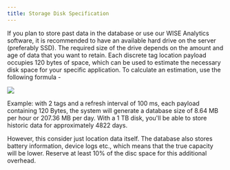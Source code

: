 ```yaml
---
title: Storage Disk Specification
---
```


If you plan to store past data in the database or use our WISE Analytics software, it is recommended to have an available hard drive on the server (preferably SSD). The required size of the drive depends on the amount and age of data that you want to retain. Each discrete tag location payload occupies 120 bytes of space, which can be used to estimate the necessary disk space for your specific application. To calculate an estimation, use the following formula - <br/>

<img src="https://math.vercel.app?bgcolor=auto&from=\left(\color{purple}\textbf{Total}\space\textbf{ no.}\space \textbf{of}\space \textbf{Tags} \color{Black} \right) \cdot \left( \frac{\textbf{1}}{\color{blue} \textbf{Refresh} \space \textbf{Rate[s]}} \right) \cdot \left( \color{purple}\textbf{ Total}\space \textbf{Operational} \space \textbf{Time[s]} \color{black} \right) \cdot \left( \color{purple} \textbf{120} \space \left[ \textbf{Bytes}\right] \color{black} \right)" />

Example: with 2 tags and a refresh interval of 100 ms, each payload containing 120 Bytes, the system will generate a database size of 8.64 MB per hour or 207.36 MB per day. With a 1 TB disk, you'll be able to store historic data for approximately 4822 days.

However, this consider just location data itself. The database also stores battery information, device logs etc., which means that the true capacity will be lower. Reserve at least 10% of the disc space for this additional overhead.
